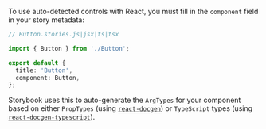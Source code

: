 To use auto-detected controls with React, you must fill in the `component` field in your story metadata:

```ts
// Button.stories.js|jsx|ts|tsx

import { Button } from './Button';

export default {
  title: 'Button',
  component: Button,
};
```


Storybook uses this to auto-generate the `ArgTypes` for your component based on either `PropTypes` (using [`react-docgen`](https://github.com/reactjs/react-docgen)) or `TypeScript` types (using [`react-docgen-typescript`](https://github.com/styleguidist/react-docgen-typescript)).
